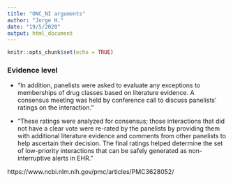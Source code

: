 ---
title: "ONC_NI arguments"
author: "Jorge H."
date: "19/5/2020"
output: html_document
---

```{r setup, include=FALSE}
knitr::opts_chunk$set(echo = TRUE)
```

### Evidence level
+ "In addition, panelists were asked to evaluate any exceptions to memberships of drug classes based on
 literature evidence. A consensus meeting was held by conference call to discuss panelists’ ratings on 
 the interaction."
 
+ "These ratings were analyzed for consensus; those interactions that did not have a clear vote were re-rated
 by the panelists by providing them with additional literature evidence and comments from other panelists to
 help ascertain their decision. The final ratings helped determine the set of low-priority interactions that 
 can be safely generated as non-interruptive alerts in EHR. "


https://www.ncbi.nlm.nih.gov/pmc/articles/PMC3628052/